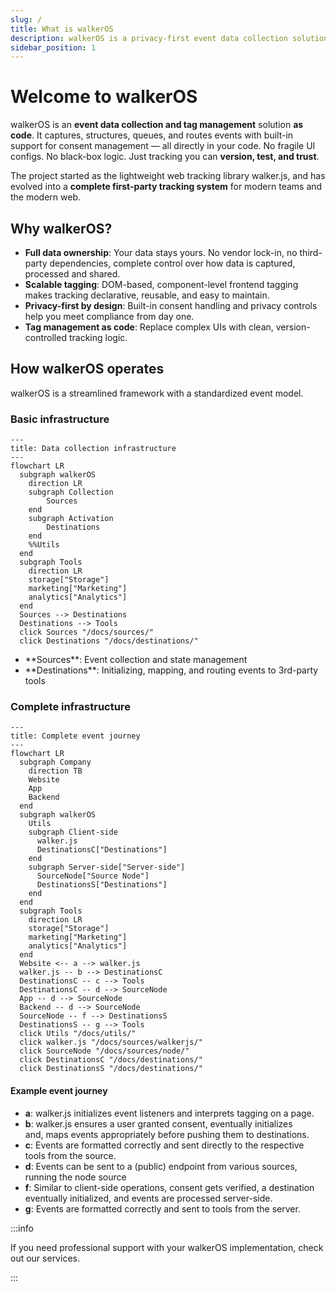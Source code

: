 ```yaml
---
slug: /
title: What is walkerOS
description: walkerOS is a privacy-first event data collection solution
sidebar_position: 1
---
```



# Welcome to walkerOS

walkerOS is an **event data collection and tag management** solution **as
code**. It captures, structures, queues, and routes events with built-in support
for&nbsp;<Link to="/docs/consent_management/overview">consent management</Link>
— all directly in your code. No fragile UI configs. No black-box logic. Just
tracking you can **version, test, and trust**.

The project started as the lightweight web tracking
library&nbsp;<Link to="/docs/sources/walkerjs/">walker.js</Link>, and has
evolved into a **complete first-party tracking system** for modern teams and the
modern web.

## Why walkerOS?

- **Full data ownership**: Your data stays yours. No vendor lock-in, no
  third-party dependencies, complete control over how data is captured,
  processed and shared.
- **Scalable tagging**: DOM-based, component-level frontend tagging makes
  tracking declarative, reusable, and easy to maintain.
- **Privacy-first by design**: Built-in consent handling and privacy controls
  help you meet compliance from day one.
- **Tag management as code**: Replace complex UIs with clean, version-controlled
  tracking logic.

## How walkerOS operates

walkerOS is a streamlined framework with a
standardized&nbsp;<Link to="/docs/getting_started/event-model">event
model</Link>.

### Basic infrastructure

```mermaid
---
title: Data collection infrastructure
---
flowchart LR
  subgraph walkerOS
    direction LR
    subgraph Collection
        Sources
    end
    subgraph Activation
        Destinations
    end
    %%Utils
  end
  subgraph Tools
    direction LR
    storage["Storage"]
    marketing["Marketing"]
    analytics["Analytics"]
  end
  Sources --> Destinations
  Destinations --> Tools
  click Sources "/docs/sources/"
  click Destinations "/docs/destinations/"
```

- <Link to="sources">**Sources**</Link>: Event collection and state management
- <Link to="destinations">**Destinations**</Link>: Initializing, mapping, and
  routing events to 3rd-party tools

### Complete infrastructure

```mermaid
---
title: Complete event journey
---
flowchart LR
  subgraph Company
    direction TB
    Website
    App
    Backend
  end
  subgraph walkerOS
    Utils
    subgraph Client-side
      walker.js
      DestinationsC["Destinations"]
    end
    subgraph Server-side["Server-side"]
      SourceNode["Source Node"]
      DestinationsS["Destinations"]
    end
  end
  subgraph Tools
    direction LR
    storage["Storage"]
    marketing["Marketing"]
    analytics["Analytics"]
  end
  Website <-- a --> walker.js
  walker.js -- b --> DestinationsC
  DestinationsC -- c --> Tools
  DestinationsC -- d --> SourceNode
  App -- d --> SourceNode
  Backend -- d --> SourceNode
  SourceNode -- f --> DestinationsS
  DestinationsS -- g --> Tools
  click Utils "/docs/utils/"
  click walker.js "/docs/sources/walkerjs/"
  click SourceNode "/docs/sources/node/"
  click DestinationsC "/docs/destinations/"
  click DestinationsS "/docs/destinations/"
```

#### Example event journey

- **a**:&nbsp;<Link to="/docs/sources/walkerjs/">walker.js</Link> initializes
  event listeners and
  interprets&nbsp;<Link to="/docs/sources/walkerjs/tagging">tagging</Link> on a
  page.
- **b**:&nbsp;<Link to="/docs/sources/walkerjs/">walker.js</Link> ensures a
  user&nbsp;<Link to="/docs/sources/walkerjs/commands#consent">granted
  consent</Link>,
  eventually&nbsp;<Link to="/docs/destinations/configuration#init">initializes</Link>
  and,&nbsp;<Link to="/docs/destinations/event_mapping">maps</Link> events
  appropriately before pushing them
  to&nbsp;<Link to="/docs/destinations/">destinations</Link>.
- **c**: Events are&nbsp;<Link to="/docs/destinations/configuration">formatted
  correctly</Link> and sent directly to the respective tools from the source.
- **d**: Events can be sent to a (public) endpoint from various sources, running
  the&nbsp;<Link to="/docs/sources/node/">node source</Link>
- **f**: Similar to client-side operations, consent gets verified,
  a&nbsp;<Link to="/docs/destinations/">destination</Link>
  eventually&nbsp;<Link to="/docs/destinations/configuration#init">initialized</Link>,
  and events are processed server-side.
- **g**: Events are formatted correctly and sent to tools from the server.

:::info

If you need professional support with your walkerOS implementation, check out
our&nbsp;<Link to="/services">services</Link>.

:::
